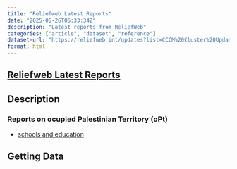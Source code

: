 ```yaml
---
title: "Reliefweb Latest Reports"
date: "2025-05-26T06:33:34Z"
description: "Latest reports from ReliefWeb"
categories: ["article", "dataset", "reference"]
dataset-url: "https://reliefweb.int/updates?list=CCCM%20Cluster%20Updates&advanced-search=%28S9677%29"
format: html
---
```


## [Reliefweb Latest Reports](https://reliefweb.int/updates)

## Description

### Reports on ocupied Palestinian Territory (oPt)

- [schools and education](https://reliefweb.int/report/occupied-palestinian-territory/verification-damages-schools-based-proximity-damaged-sites-gaza-occupied-palestinian-territory-update-9-may-2025)

## Getting Data

